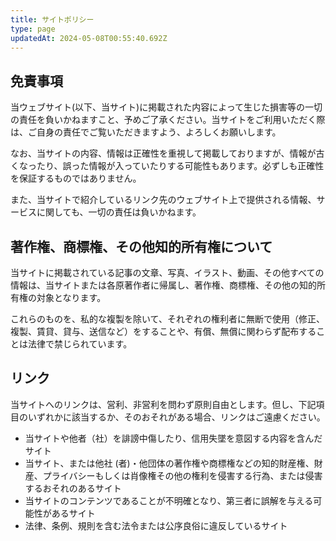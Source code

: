 ```yaml
---
title: サイトポリシー
type: page
updatedAt: 2024-05-08T00:55:40.692Z
---
```


## 免責事項

当ウェブサイト(以下、当サイト)に掲載された内容によって生じた損害等の一切の責任を負いかねますこと、予めご了承ください。当サイトをご利用いただく際は、ご自身の責任でご覧いただきますよう、よろしくお願いします。

なお、当サイトの内容、情報は正確性を重視して掲載しておりますが、情報が古くなったり、誤った情報が入っていたりする可能性もあります。必ずしも正確性を保証するものではありません。

また、当サイトで紹介しているリンク先のウェブサイト上で提供される情報、サービスに関しても、一切の責任は負いかねます。

## 著作権、商標権、その他知的所有権について

当サイトに掲載されている記事の文章、写真、イラスト、動画、その他すべての情報は、当サイトまたは各原著作者に帰属し、著作権、商標権、その他の知的所有権の対象となります。

これらのものを、私的な複製を除いて、それぞれの権利者に無断で使用（修正、複製、賃貸、貸与、送信など）をすることや、有償、無償に関わらず配布することは法律で禁じられています。

## リンク

当サイトへのリンクは、営利、非営利を問わず原則自由とします。但し、下記項目のいずれかに該当するか、そのおそれがある場合、リンクはご遠慮ください。

- 当サイトや他者（社）を誹謗中傷したり、信用失墜を意図する内容を含んだサイト
- 当サイト、または他社 (者)・他団体の著作権や商標権などの知的財産権、財産、プライバシーもしくは肖像権その他の権利を侵害する行為、または侵害するおそれのあるサイト
- 当サイトのコンテンツであることが不明確となり、第三者に誤解を与える可能性があるサイト
- 法律、条例、規則を含む法令または公序良俗に違反しているサイト
